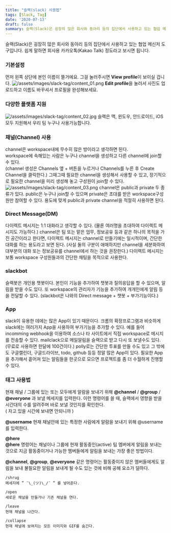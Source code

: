 ```yaml
---
title: "슬랙(slack) 사용법"
tags: [Slack, Tag]
date: '2020-07-13'
draft: false
summary: 슬랙(Slack)은 굉장히 많은 회사와 동아리 등의 집단에서 사용하고 있는 협업 메신저 도구입니다. 쉽게 말하면 회사용 카카오톡(Kakao Talk) 정도라고 보시면 됩니다.
---
```


슬랙(Slack)은 굉장히 많은 회사와 동아리 등의 집단에서 사용하고 있는 협업 메신저 도구입니다. 쉽게 말하면 회사용 카카오톡(Kakao Talk) 정도라고 보시면 됩니다.

### 기본설정

먼저 왼쪽 상단에 본인 이름이 뜰거에요. 그걸 눌러주시면 **View profile**이 보이실 겁니다.
![/assets/images/slack-tag/content_01.png](/static/images/blog/slack-tag/content_01.png)
**Edit profile**을 눌러서 사진도 업로드하고 이름도 바꾸셔서 프로필을 완성해보세요.

### 다양한 플랫폼 지원

![/assets/images/slack-tag/content_02.jpg](/static/images/blog/slack-tag/content_02.jpg)
슬랙은 맥, 윈도우, 안드로이드, iOS 모두 지원해서 우리 팀 누구나 사용가능합니다.

### 채널(Channel) 사용

channel은 workspace내에 무수히 많은 방이라고 생각하면 된다.  
workspace에 속해있는 사람은 누구나 channel을 생성하고 다른 channel에 join할 수 있다.  
(channel 생성은 Channels 옆 + 버튼을 누르거나 Channels를 누른 후 Create Channel을 클릭한다.)
그때그때 필요한 channel을 생성해서 사용할 수 있고, 장기적으로 필요한 channel을 미리 생성해 놓고 구성원이 join할 수 있다.  
![/assets/images/slack-tag/content_03.png](/static/images/blog/slack-tag/content_03.png)
channel은 public과 private 두 종류가 있다. public은 누구나 join할 수 있으며 private은 초대를 받은 workspace구성원만 참여할 수 있다. 용도에 맞게 public과 private channel을 적절히 사용하면 된다.

### Direct Message(DM)

다이렉트 메시지는 1:1 대화라고 생각할 수 있다. (물론 여러명을 초대하여 다이렉트 메시지도 가능하다.) channel은 팀 또는 맡은 업무, 정보공유 등과 같은 하나의 목적을 가진 공간이라고 한다면, 다이렉트 메시지는 channel로 만들기에는 일시적이며, 간단한 대화를 하는 용도라고 보면 된다. (사실 둘의 구분이 애매하지만 channel을 세분화하여 대부분의 대화 또는 정보공유를 channel에서 하는 것을 권장한다.) 다이렉트 메시지는 보통 workspace 구성원들과의 간단한 채팅을 목적으로 사용한다.

### slackbot

슬랙봇은 개인용 챗봇이다. 본인이 기능을 추가하여 챗봇과 질의응답을 할 수 있으며, 알림을 받을 수도 있다. 또 workspace의 관리자가 기능을 추가하여 개개인에게 알림 등을 전달할 수 있다. (slackbot은 나와의 Direct message + 챗봇 + 부가기능이다.)

### App

slack이 유용한 데에는 많은 App이 있기 때문이다. 크롬의 확장프로그램과 비슷하게 slack에는 여러가지 App을 사용하여 부가기능을 추가할 수 있다. 예를 들어 incomming webhook을 이용하여 소스나 타 사이트에서 직접 workspace로 메시지를 전송할 수 있다. mailclack으로 메일알림을 슬랙으로 받고 다시 또 보낼수도 있다.(무료로 사용하면 한달에 100건이다.) polly로는 간단한 투표를 만들 수도 있고 그 밖에도 구글캘린더, 구글드라이브, todo, github 등등 정말 많은 App이 있다. 필요한 App을 추가해서 흩어져 있는 알림들을 한곳으로 모으면 프로젝트를 좀 더 수월하게 진행할 수 있다.

### 태그 사용법

현재 채널 / 그룹에 있는 또는 모두에게 알람을 보내기 위해
**@channel** / **@group** / **@everyone** 과 보낼 메세지를 입력한다.
이런 명령어를 쓸 때, 슬랙에서 영향을 받을 시간대의 수를 알려주며 바로 보낼 것인지를 확인한다.  
( 자고 있을 시간에 보내면 안되니까 )

**@username**
현재 채널안에 있는 특정한 사람에게 알람을 보내기 위해 @username를 입력한다.

**@here**  
**@here** 명령어는 채널이나 그룹에 현재 활동중인(active) 팀 멤버에게 알림을 보내는 것으로 지금 활동중이거나 가능한 멤버들에게 알림을 보내는 가장 좋은 방법이다.

**@channel**, **@group**, **@everyone** 같은 명령어는 활동중이지 않은 멤버들에게도 알림을 보내 불필요한 알림을 보내게 될 수도 있는 것에 비해 공해 요소가 덜하다.

```CMD
/shrug
메세지에 ” ¯\_(ツ)\_/¯ ” 를 넣어준다.
```

```CMD
/open
새로운 채널을 만들거나 기존 채널을 연다.
```

```CMD
/leave
현재 채널을 나간다.
```

```CMD
/collapse
현재 채널에 보여지는 모든 이미지와 GIF를 숨긴다.
```
